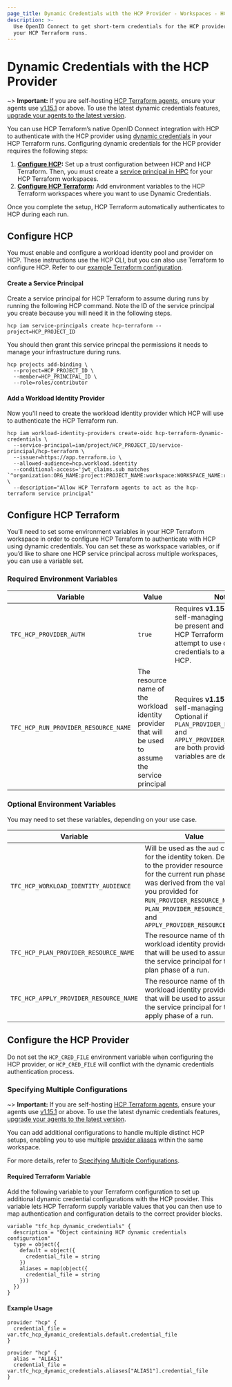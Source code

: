 ```yaml
---
page_title: Dynamic Credentials with the HCP Provider - Workspaces - HCP Terraform
description: >-
  Use OpenID Connect to get short-term credentials for the HCP provider in
  your HCP Terraform runs.
---
```


# Dynamic Credentials with the HCP Provider

~> **Important:** If you are self-hosting [HCP Terraform agents](/terraform/cloud-docs/agents), ensure your agents use [v1.15.1](/terraform/cloud-docs/agents/changelog#1-15-1-05-01-2024) or above. To use the latest dynamic credentials features, [upgrade your agents to the latest version](/terraform/cloud-docs/agents/changelog).

You can use HCP Terraform’s native OpenID Connect integration with HCP to authenticate with the HCP provider using [dynamic credentials](/terraform/cloud-docs/workspaces/dynamic-provider-credentials) in your HCP Terraform runs. Configuring dynamic credentials for the HCP provider requires the following steps:

1. **[Configure HCP](#configure-hcp):** Set up a trust configuration between HCP and HCP Terraform. Then, you must create a [service principal in HPC](https://developer.hashicorp.com/hcp/docs/hcp/admin/iam/service-principals) for your HCP Terraform workspaces.
2. **[Configure HCP Terraform](#configure-hcp-terraform):** Add environment variables to the HCP Terraform workspaces where you want to use Dynamic Credentials.

Once you complete the setup, HCP Terraform automatically authenticates to HCP during each run.

## Configure HCP
You must enable and configure a workload identity pool and provider on HCP. These instructions use the HCP CLI, but you can also use Terraform to configure HCP. Refer to our [example Terraform configuration](https://github.com/hashicorp/terraform-dynamic-credentials-setup-examples/tree/main/hcp).

#### Create a Service Principal
Create a service principal for HCP Terraform to assume during runs by running the following HCP command. Note the ID of the service principal you create because you will need it in the following steps.

```shell
hcp iam service-principals create hcp-terraform --project=HCP_PROJECT_ID
```

You should then grant this service princpal the permissions it needs to manage your infrastructure during runs.

```shell
hcp projects add-binding \
  --project=HCP_PROJECT_ID \
  --member=HCP_PRINCIPAL_ID \
  --role=roles/contributor
```

#### Add a Workload Identity Provider

Now you'll need to create the workload identity provider which HCP will use to authenticate the HCP Terraform run.

```shell
hcp iam workload-identity-providers create-oidc hcp-terraform-dynamic-credentials \
  --service-principal=iam/project/HCP_PROJECT_ID/service-principal/hcp-terraform \
  --issuer=https://app.terraform.io \
  --allowed-audience=hcp.workload.identity
  --conditional-access='jwt_claims.sub matches `^organization:ORG_NAME:project:PROJECT_NAME:workspace:WORKSPACE_NAME:run_phase:.*`' \
  --description="Allow HCP Terraform agents to act as the hcp-terraform service principal"
```

## Configure HCP Terraform
You’ll need to set some environment variables in your HCP Terraform workspace in order to configure HCP Terraform to authenticate with HCP using dynamic credentials. You can set these as workspace variables, or if you’d like to share one HCP service principal across multiple workspaces, you can use a variable set.

### Required Environment Variables
| Variable                                    | Value                                                                                                | Notes                                                                                                                                                                                                                                                                                                                     |
|---------------------------------------------|------------------------------------------------------------------------------------------------------|---------------------------------------------------------------------------------------------------------------------------------------------------------------------------------------------------------------------------------------------------------------------------------------------------------------------------|
| `TFC_HCP_PROVIDER_AUTH`                     | `true`                                                                                               | Requires **v1.15.1** or later if self-managing agents. Must be present and set to `true`, or HCP Terraform will not attempt to use dynamic credentials to authenticate to HCP.                                                                                                                                           |
| `TFC_HCP_RUN_PROVIDER_RESOURCE_NAME`        | The resource name of the workload identity provider that will be used to assume the service principal| Requires **v1.15.1** or later if self-managing agents. Optional if `PLAN_PROVIDER_RESOURCE_NAME` and `APPLY_PROVIDER_RESOURCE_NAME` are both provided. These variables are described [below](/terraform/cloud-docs/workspaces/dynamic-provider-credentials/hcp-configuration#optional-environment-variables) |

### Optional Environment Variables
You may need to set these variables, depending on your use case.

| Variable                                      | Value                                                                                                                                                                                                                                                                      | Notes                                                                                                                                     |
|-----------------------------------------------|----------------------------------------------------------------------------------------------------------------------------------------------------------------------------------------------------------------------------------------------------------------------------|-------------------------------------------------------------------------------------------------------------------------------------------|
| `TFC_HCP_WORKLOAD_IDENTITY_AUDIENCE`          | Will be used as the `aud` claim for the identity token. Defaults to the provider resource name for the current run phase that was derived from the values you provided for `RUN_PROVIDER_RESOURCE_NAME`, `PLAN_PROVIDER_RESOURCE_NAME`, and `APPLY_PROVIDER_RESOURCE_NAME` | Requires **v1.15.1** or later if self-managing agents. This is one of the default `aud` formats that HCP accepts.                          |
| `TFC_HCP_PLAN_PROVIDER_RESOURCE_NAME`         | The resource name of the workload identity provider that will be used to assume the service principal for the plan phase of a run.                                                                                                                                         | Requires **v1.15.1** or later if self-managing agents. Will fall back to the value of `RUN_PROVIDER_RESOURCE_NAME` if not provided.        |
| `TFC_HCP_APPLY_PROVIDER_RESOURCE_NAME`        | The resource name of the workload identity provider that will be used to assume the service principal for the apply phase of a run.                                                                                                                                        | Requires **v1.15.1** or later if self-managing agents. Will fall back to the value of `RUN_PROVIDER_RESOURCE_NAME` if not provided.        |

## Configure the HCP Provider

Do not set the `HCP_CRED_FILE` environment variable when configuring the HCP provider, or `HCP_CRED_FILE` will conflict with the dynamic credentials authentication process.

### Specifying Multiple Configurations

~> **Important:** If you are self-hosting [HCP Terraform agents](/terraform/cloud-docs/agents), ensure your agents use [v1.15.1](/terraform/cloud-docs/agents/changelog#1-15-1-05-01-2024) or above. To use the latest dynamic credentials features, [upgrade your agents to the latest version](/terraform/cloud-docs/agents/changelog).

You can add additional configurations to handle multiple distinct HCP setups, enabling you to use multiple [provider aliases](/terraform/language/providers/configuration#alias-multiple-provider-configurations) within the same workspace.

For more details, refer to [Specifying Multiple Configurations](/terraform/cloud-docs/workspaces/dynamic-provider-credentials/specifying-multiple-configurations).

#### Required Terraform Variable

Add the following variable to your Terraform configuration to set up additional dynamic credential configurations with the HCP provider. This variable lets HCP Terraform supply variable values that you can then use to map authentication and configuration details to the correct provider blocks.

```hcl
variable "tfc_hcp_dynamic_credentials" {
  description = "Object containing HCP dynamic credentials configuration"
  type = object({
    default = object({
      credential_file = string
    })
    aliases = map(object({
      credential_file = string
    }))
  })
}
```

#### Example Usage

```hcl
provider "hcp" {
  credential_file = var.tfc_hcp_dynamic_credentials.default.credential_file
}

provider "hcp" {
  alias = "ALIAS1"
  credential_file = var.tfc_hcp_dynamic_credentials.aliases["ALIAS1"].credential_file
}
```
